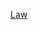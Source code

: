 {{Year by category
| m = 2
| c = 0
| d = 2
| y = 0
| cat = 美國法律
| sortkey = American law
| subcat = 2020年法律
| parent = 各年美國法律
}}
[[Category:2020年美國|Law]]